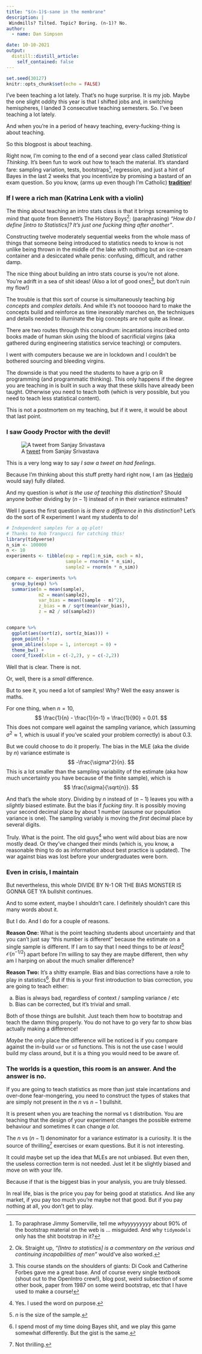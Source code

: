 ```yaml
---
title: "$(n-1)$-sane in the membrane"
description: |
 Windmills? Tilted. Topic? Boring. (n-1)? No.
author:
  - name: Dan Simpson

date: 10-10-2021
output:
  distill::distill_article:
    self_contained: false
---
```



```r
set.seed(30127)
knitr::opts_chunk$set(echo = FALSE)
```

I've been teaching a lot lately. That's no huge surprise. It is my job. Maybe the one slight oddity this year is that I shifted jobs and, in switching hemispheres, I landed 3 consecutive teaching semesters. So. I've been teaching a lot lately.

And when you're in a period of heavy teaching, every-fucking-thing is about teaching. 

So this blogpost is about teaching.

Right now, I'm coming to the end of a second year class called _Statistical Thinking_. It's been fun to work out how to teach the material. It's standard fare: sampling variation, tests, bootstraps^[To paraphrase Jimmy Somerville, tell me _whyyyyyyyyy_ about 90% of the bootstrap material on the web is ... misguided. And why `tidymodels` only has the shit bootstrap in it?], regression, and just a hint of Bayes in the last 2 weeks that you incentivize by promising a bastard of an exam question. So you know, (arms up even though I'm Catholic) [**tradition**](https://www.youtube.com/watch?v=6nwj8nAYEM4)!

### If I were a rich man (Katrina Lenk with a violin)

The thing about teaching an intro stats class is that it brings screaming to mind that quote from Bennett's The History Boys^[Ok. Straight up, _"[Intro to statistics]  is a commentary on the various and continuing incapabilities of men"_ would've also worked.]: (paraphrasing) _"How do I define [intro to Statistics]? It's just one fucking thing after another"_. 

Constructing twelve moderately sequential weeks from the whole mass of things that someone being introduced to statistics needs to know is not unlike being thrown in the middle of the lake with nothing but an ice-cream container and a desiccated whale penis: confusing, difficult, and rather damp.

The nice thing about building an intro stats course is you're not alone. You're adrift in a sea of shit ideas! (Also a lot of good ones^[This course stands on the shoulders of giants: Di Cook and Catherine Forbes gave me a great base. And of course every single textbook (shout out to the OpenIntro crew!), blog post, weird subsection of some other book, paper from 1987 on some weird bootstrap, etc that I have used to make a course!], but don't ruin my flow!)

The trouble is that this sort of course is simultaneously teaching _big concepts_ and _complex details_. And while it's not toooooo hard to make the concepts build and reinforce as time inexorably marches on, the techniques and details needed to illuminate the big concepts are not quite as linear.

There are two routes through this conundrum: incantations inscribed onto books made of human skin using the blood of sacrificial virgins (aka gathered during engineering statistics service teaching) or computers.

I went with computers because we are in lockdown and I couldn't be bothered sourcing and bleeding virgins.

The downside is that you need the students to have a grip on R programming (and programmatic thinking). This only happens if the degree you are teaching in is built in such a way that these skills have already been taught. Otherwise you need to teach both (which is very possible, but you need to teach less statistical content). 

This is not a postmortem on my teaching, but if it were, it would be about that last point.

###  I saw Goody Proctor with the devil!

![A [tweet](https://twitter.com/hardsci/status/1446498701615288320) from Sanjay Srivastava](tweet_poll.png)

This is a very long way to say _I saw a tweet an had feelings_.

Because I'm thinking about this stuff pretty hard right now, I am (as [Hedwig](https://www.youtube.com/watch?v=x31XrfiikwQ) would say) fully dilated. 

And my question is _what is the use of teaching this distinction?_ Should anyone bother dividing by $(n-1)$ instead of $n$ in their variance estimates?

Well I guess the first question is _is there a difference in this distinction_? Let's do the sort of R experiment I want my students to do!

```r
# Independent samples for a qq-plot!
# Thanks to Rob Trangucci for catching this!
library(tidyverse)
n_sim <- 100000
n <- 10
experiments <- tibble(exp = rep(1:n_sim, each = n),
                      sample = rnorm(n * n_sim),
                      sample2 = rnorm(n * n_sim))

compare <- experiments %>%
  group_by(exp) %>%
  summarise(m = mean(sample),
            m2 = mean(sample2),
            var_bias = mean((sample - m)^2),
            z_bias = m / sqrt(mean(var_bias)),
            z = m2 / sd(sample2))


compare %>% 
  ggplot(aes(sort(z), sort(z_bias))) +
  geom_point() +
  geom_abline(slope = 1, intercept = 0) +
  theme_bw() + 
  coord_fixed(xlim = c(-2,2), y = c(-2,2))
```

Well that is clear. There is not.

Or, well, there is a _small_ difference. 

But to see it, you need a lot of samples! Why? Well the easy answer is maths. 

For one thing, when $n=10$, $$
\frac{1}{n} - \frac{1}{n-1} = \frac{1}{90} = 0.01.
$$ This does not compare well against the sampling variance, which (assuming $\sigma^2\approx 1$, which is usual if you've scaled your problem correctly) is about $0.3$.

But we could choose to do it properly. The bias in the MLE (aka the divide by $n$) variance estimate is $$
-\frac{\sigma^2}{n}.
$$ This is a lot smaller than the sampling variability of the estimate (aka how much uncertainty you have because of the finite sample), which is $$
\frac{\sigma}{\sqrt{n}}.
$$

And that's the whole story. Dividing by $n$ instead of $(n-1)$ leaves you with a _slightly_ biased estimate. But the bias if _fucking tiny_. It is possibly moving your second decimal place by about 1 number (assume our population variance is one). The sampling variably is moving the _first_ decimal place by several digits.

Truly. What is the point. The old guys^[Yes. I used the word on purpose.] who went wild about bias are now mostly dead. Or they've changed their minds (which is, you know, a reasonable thing to do as information about best practice is updated). The war against bias was lost before your undergraduates were born.

### Even in crisis, I maintain

But nevertheless, this whole DIVIDE BY N-1 OR THE BIAS MONSTER IS GONNA GET YA bullshit continues. 

And to some extent, maybe I shouldn't care. I definitely shouldn't care this many words about it.

But I do. And I do for a couple of reasons.

**Reason One:** What is the point teaching students about uncertainty and that you can't just say "this number is different" because the estimate on a single sample is different. If I am to say that I need things to be _at least_^[$n$ is the size of the sample.] $\mathcal{O}(n^{-1/2})$ apart before I'm willing to say they are maybe different, then why am I harping on about the much smaller difference?

**Reason Two:** It's a shitty example. Bias and bias corrections have a role to play in statistics^[I spend most of my time doing Bayes shit, and we play this game somewhat differently. But the gist is the same.]. But if this is your first introduction to bias correction, you are going to teach either:

a) Bias is always bad, regardless of context / sampling variance / etc
b) Bias can be corrected, but it's trivial and small.

Both of those things are bullshit. Just teach them how to bootstrap and teach the damn thing properly. You do not have to go very far to show bias actually making a difference! 

_Maybe_ the only place the difference will be noticed is if you compare against the in-build `var` or `sd` functions. This is not the use case I would build my class around, but it is a thing you would need to be aware of.

### The worlds is a question, this room is an answer. And the answer is no.

If you are going to teach statistics as more than just stale incantations and over-done fear-mongering, you need to construct the types of stakes that are simply not present in the $n$ vs $n-1$ bullshit.

It is present when you are teaching the normal vs t distribution. You are teaching that the design of your experiment changes the possible extreme behaviour and sometimes it can change _a lot_. 

The $n$ vs $(n-1)$ denominator for a variance estimator is a curiosity. It is the source of thrilling^[Not thrilling.] exercises or exam questions. But it is not interesting.

It could maybe set up the idea that MLEs are not unbiased. But even then, the useless correction term is not needed. Just let it be slightly biased and move on with your life.

Because if that is the biggest bias in your analysis, you are truly blessed.

In real life, bias is the price you pay for being good at statistics. And like any market, if you pay too much you’re maybe not that good. But if you pay nothing at all, you don’t get to play.
